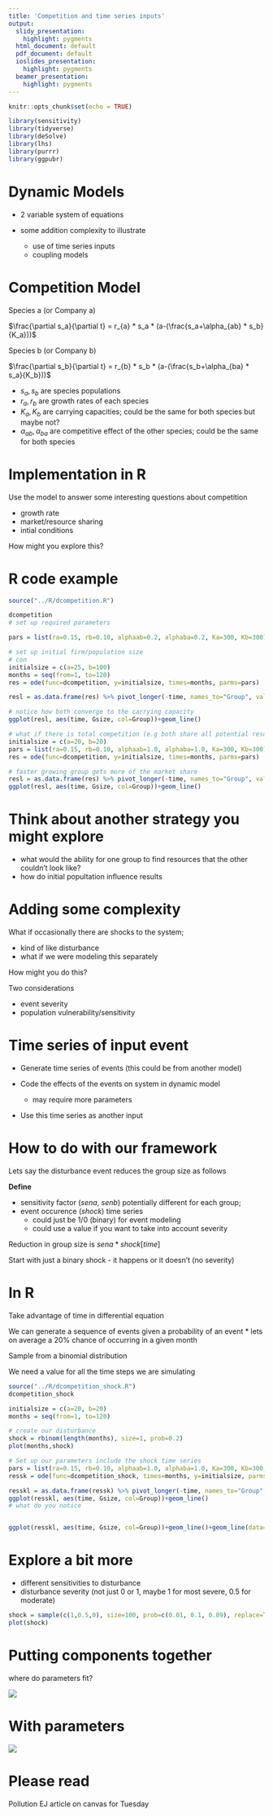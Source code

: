 ```yaml
---
title: 'Competition and time series inputs'
output:
  slidy_presentation:
    highlight: pygments
  html_document: default
  pdf_document: default
  ioslides_presentation:
    highlight: pygments
  beamer_presentation:
    highlight: pygments
---
```


```r
knitr::opts_chunk$set(echo = TRUE)

library(sensitivity)
library(tidyverse)
library(deSolve)
library(lhs)
library(purrr)
library(ggpubr)
```

# Dynamic Models

* 2 variable system of equations

* some addition complexity to illustrate
  * use of time series inputs
  * coupling models
  
# Competition Model


Species a (or Company a)

$\frac{\partial s_a}{\partial t} = r_{a} * s_a * (a-(\frac{s_a+\alpha_{ab} * s_b}{K_a}))$

Species b (or Company b)

$\frac{\partial s_b}{\partial t} = r_{b} * s_b * (a-(\frac{s_b+\alpha_{ba} * s_a}{K_b}))$

* $s_a, s_b$ are species populations
* $r_a, r_b$ are growth rates of each species
* $K_a, K_b$ are carrying capacities; could be the same for both species but maybe not?
* $\alpha_{ab}, \alpha_{ba}$ are competitive effect of the other species; could be the same for both species

# Implementation in R

Use the model to answer some interesting questions about competition

* growth rate 
* market/resource sharing
* intial conditions

How might you explore this?

# R code example
```r

source("../R/dcompetition.R")

dcompetition
# set up required parameters

pars = list(ra=0.15, rb=0.10, alphaab=0.2, alphaba=0.2, Ka=300, Kb=300)

# set up initial firm/population size
# con
initialsize = c(a=25, b=100)
months = seq(from=1, to=120)
res = ode(func=dcompetition, y=initialsize, times=months, parms=pars)

resl = as.data.frame(res) %>% pivot_longer(-time, names_to="Group", values_to="Gsize")

# notice how both converge to the carrying capacity
ggplot(resl, aes(time, Gsize, col=Group))+geom_line()

# what if there is total competition (e.g both share all potential resources), start from same place
initialsize = c(a=20, b=20)
pars = list(ra=0.15, rb=0.10, alphaab=1.0, alphaba=1.0, Ka=300, Kb=300)
res = ode(func=dcompetition, y=initialsize, times=months, parms=pars)

# faster growing group gets more of the market share
resl = as.data.frame(res) %>% pivot_longer(-time, names_to="Group", values_to="Gsize")
ggplot(resl, aes(time, Gsize, col=Group))+geom_line()

```

# Think about another strategy you might explore

* what would the ability for one group to find resources that the other couldn't look like?
* how do initial popultation influence results


# Adding some complexity

What if occasionally there are shocks to the system; 

* kind of like disturbance
* what if we were modeling this separately

How might you do this?

Two considerations

* event severity
* population vulnerability/sensitivity

# Time series of input event

* Generate time series of events (this could be from another model)

* Code the effects of the events on system in dynamic model
  * may require more parameters
  
* Use this time series as another input

# How to do with our framework

Lets say the disturbance event reduces the group size as follows

**Define**

* sensitivity factor (*sena*, *senb*)
  potentially different for each group;
* event occurence  (*shock*) time series
  * could just be 1/0 (binary) for event modeling
  * could use a value if you want to take into account severity
  
Reduction in group size is  $sena*shock[time]$

Start with just a binary shock - it happens or it doesn't (no severity)

# In R

Take advantage of time in differential equation

We can generate a sequence of events given a probability of an event
  * lets on average a 20% chance of occurring in a given month

Sample from a binomial distribution

We need a value for all the time steps we are simulating

```r

source("../R/dcompetition_shock.R")
dcompetition_shock

initialsize = c(a=20, b=20)
months = seq(from=1, to=120)

# create our disturbance
shock = rbinom(length(months), size=1, prob=0.2)
plot(months,shock)

# Set up our parameters include the shock time series
pars = list(ra=0.15, rb=0.10, alphaab=1.0, alphaba=1.0, Ka=300, Kb=300, sena=0.3, senb=0.1, shock=shock)
ressk = ode(func=dcompetition_shock, times=months, y=initialsize, parms=pars)

resskl = as.data.frame(ressk) %>% pivot_longer(-time, names_to="Group", values_to="Gsize")
ggplot(resskl, aes(time, Gsize, col=Group))+geom_line()
# what do you notice


ggplot(resskl, aes(time, Gsize, col=Group))+geom_line()+geom_line(data=resl, aes(time, Gsize, col=Group), linetype="dotted", lwd=2)
```

# Explore a bit more

* different sensitivities to disturbance
* disturbance severity (not just 0 or 1, maybe 1 for most severe, 0.5 for moderate)

```r

shock = sample(c(1,0.5,0), size=100, prob=c(0.01, 0.1, 0.89), replace=TRUE)
plot(shock)
```



# Putting components together

where do parameters fit?

![](../img/fishmodel1.jpg)


# With parameters

![](../img/fishmodel2.jpg)


# Please read 

Pollution EJ article on canvas for Tuesday
